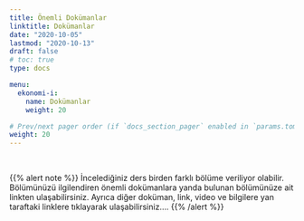 ```yaml
---
title: Önemli Dokümanlar
linktitle: Dokümanlar
date: "2020-10-05"
lastmod: "2020-10-13"
draft: false
# toc: true
type: docs

menu:
  ekonomi-i:
    name: Dokümanlar
    weight: 20

# Prev/next pager order (if `docs_section_pager` enabled in `params.toml`)
weight: 20
---
```


<br>

{{% alert note %}}
İncelediğiniz ders birden farklı bölüme veriliyor olabilir. Bölümünüzü ilgilendiren önemli dokümanlara yanda bulunan bölümünüze ait linkten ulaşabilirsiniz. Ayrıca diğer doküman, link, video ve bilgilere yan taraftaki linklere tıklayarak ulaşabilirsiniz....
{{% /alert %}}
